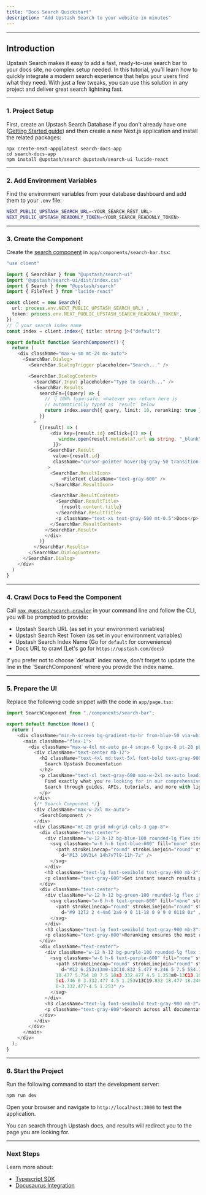 ```yaml
---
title: "Docs Search Quickstart"
description: "Add Upstash Search to your website in minutes"
---
```


---

## Introduction

Upstash Search makes it easy to add a fast, ready-to-use search bar to 
your docs site, no complex setup needed. In this tutorial, you’ll learn 
how to quickly integrate a modern search experience that helps your users 
find what they need. With just a few tweaks, you can use this solution in 
any project and deliver great search lightning fast.

---

### 1. Project Setup

First, create an Upstash Search Database 
if you don't already have one ([Getting Started guide](/search/overall/getstarted))
and then create a new Next.js application and install the related packages:

```shell
npx create-next-app@latest search-docs-app
cd search-docs-app
npm install @upstash/search @upstash/search-ui lucide-react
```

---

### 2. Add Environment Variables

Find the environment variables from your database dashboard and add them to your `.env` file:

```bash
NEXT_PUBLIC_UPSTASH_SEARCH_URL=<YOUR_SEARCH_REST_URL>
NEXT_PUBLIC_UPSTASH_READONLY_TOKEN=<YOUR_SEARCH_READONLY_TOKEN>
```

---

### 3. Create the Component

Create the [search component](https://github.com/upstash/search-ui) in `app/components/search-bar.tsx`:

```typescript title="app/components/search-bar.tsx"
"use client"

import { SearchBar } from "@upstash/search-ui"
import "@upstash/search-ui/dist/index.css"
import { Search } from "@upstash/search"
import { FileText } from "lucide-react"

const client = new Search({
  url: process.env.NEXT_PUBLIC_UPSTASH_SEARCH_URL! ,
  token: process.env.NEXT_PUBLIC_UPSTASH_SEARCH_READONLY_TOKEN!,
})
// 👇 your search index name
const index = client.index<{ title: string }>("default")

export default function SearchComponent() {
  return (
    <div className="max-w-sm mt-24 mx-auto">
      <SearchBar.Dialog>
        <SearchBar.DialogTrigger placeholder="Search..." />

        <SearchBar.DialogContent>
          <SearchBar.Input placeholder="Type to search..." />
          <SearchBar.Results
            searchFn={(query) => {
              // 👇 100% type-safe: whatever you return here is
              // automatically typed as `result` below
              return index.search({ query, limit: 10, reranking: true })
            }}
          >
            {(result) => (
                <div key={result.id} onClick={() => {
                   window.open(result.metadata?.url as string, "_blank")
                 }}>
               <SearchBar.Result 
                 value={result.id} 
                 className="cursor-pointer hover:bg-gray-50 transition-colors duration-200"
               >
                <SearchBar.ResultIcon>
                    <FileText className="text-gray-600" />
                </SearchBar.ResultIcon>

                <SearchBar.ResultContent>
                  <SearchBar.ResultTitle>
                    {result.content.title}
                  </SearchBar.ResultTitle>
                  <p className="text-xs text-gray-500 mt-0.5">Docs</p>
                </SearchBar.ResultContent>
              </SearchBar.Result>
              </div>
            )}
          </SearchBar.Results>
        </SearchBar.DialogContent>
      </SearchBar.Dialog>
    </div>
  )
}
```

---

### 4. Crawl Docs to Feed the Component

Call [`npx @upstash/search-crawler`](https://github.com/upstash/search-crawler)
in your command line and follow the CLI, you will be prompted to provide:

- Upstash Search URL (as set in your environment variables)
- Upstash Search Rest Token (as set in your environment variables)
- Upstash Search Index Name (Go for `default` for convenience)
- Docs URL to crawl (Let's go for `https://upstash.com/docs`)
<Note>
  If you prefer not to choose `default` index name,
  don't forget to update the line in the `SearchComponent`
  where you provide the index name.
</Note>

---

### 5. Prepare the UI

Replace the following code snippet with the code in `app/page.tsx`:

```typescript title="app/page.tsx"
import SearchComponent from "./components/search-bar";

export default function Home() {
  return (
    <div className="min-h-screen bg-gradient-to-br from-blue-50 via-white to-indigo-50">
      <main className="flex-1">
        <div className="max-w-4xl mx-auto px-4 sm:px-6 lg:px-8 pt-20 pb-16">
          <div className="text-center mb-12">
            <h2 className="text-4xl md:text-5xl font-bold text-gray-900 mb-6">
              Search Upstash Documentation
            </h2>
            <p className="text-xl text-gray-600 max-w-2xl mx-auto leading-relaxed">
              Find exactly what you're looking for in our comprehensive documentation.
              Search through guides, APIs, tutorials, and more with lightning-fast results.
            </p>
          </div>
          {/* Search Component */}
          <div className="max-w-2xl mx-auto">
            <SearchComponent />
          </div>
          <div className="mt-20 grid md:grid-cols-3 gap-8">
            <div className="text-center">
              <div className="w-12 h-12 bg-blue-100 rounded-lg flex items-center justify-center mx-auto mb-4">
                <svg className="w-6 h-6 text-blue-600" fill="none" stroke="currentColor" viewBox="0 0 24 24" aria-hidden="true">
                  <path strokeLinecap="round" strokeLinejoin="round" strokeWidth={2}
                    d="M13 10V3L4 14h7v7l9-11h-7z" />
                </svg>
              </div>
              <h3 className="text-lg font-semibold text-gray-900 mb-2">Lightning Fast</h3>
              <p className="text-gray-600">Get instant search results powered by advanced indexing</p>
            </div>
            <div className="text-center">
              <div className="w-12 h-12 bg-green-100 rounded-lg flex items-center justify-center mx-auto mb-4">
                <svg className="w-6 h-6 text-green-600" fill="none" stroke="currentColor" viewBox="0 0 24 24">
                  <path strokeLinecap="round" strokeLinejoin="round" strokeWidth={2}
                    d="M9 12l2 2 4-4m6 2a9 9 0 11-18 0 9 9 0 0118 0z" />
                </svg>
              </div>
              <h3 className="text-lg font-semibold text-gray-900 mb-2">Accurate Results</h3>
              <p className="text-gray-600">Reranking ensures the most relevant content appears first</p>
            </div>
            <div className="text-center">
              <div className="w-12 h-12 bg-purple-100 rounded-lg flex items-center justify-center mx-auto mb-4">
                <svg className="w-6 h-6 text-purple-600" fill="none" stroke="currentColor" viewBox="0 0 24 24">
                  <path strokeLinecap="round" strokeLinejoin="round" strokeWidth={2}
                    d="M12 6.253v13m0-13C10.832 5.477 9.246 5 7.5 5S4.168 5.477 3 6.253v13C4.168 
                  18.477 5.754 18 7.5 18s3.332.477 4.5 1.253m0-13C13.168 5.477 14.754 5 16.5 
                  5c1.746 0 3.332.477 4.5 1.253v13C19.832 18.477 18.246 18 16.5 18c-1.746 
                  0-3.332.477-4.5 1.253" />
                </svg>
              </div>
              <h3 className="text-lg font-semibold text-gray-900 mb-2">Comprehensive</h3>
              <p className="text-gray-600">Search across all documentation, guides, and API references</p>
            </div>
          </div>
        </div>
      </main>
    </div>
  );
}


```

---

### 6. Start the Project

Run the following command to start the development server:

```bash
npm run dev
```

Open your browser and navigate to `http://localhost:3000` to test the application.

You can search through Upstash docs, and results will redirect you to the page you are looking for.

---

### Next Steps

Learn more about:

- [Typescript SDK](/search/sdks/ts/getting-started)
- [Docusaurus Integration](/search/integrations/docusaurus)
